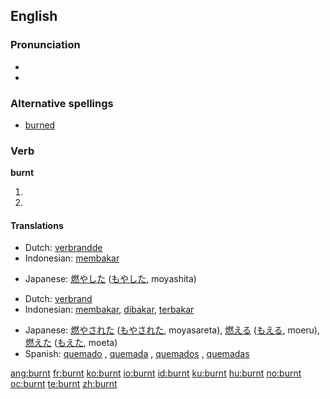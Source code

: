 ==English==

===Pronunciation===
* {{IPA|/'bʌrnt/}}
* {{audio|en-us-burnt.ogg|Audio (US)}}

===Alternative spellings===
* [[burned]]

===Verb===
'''burnt'''

# {{simple past of|[[burn]]}}
# {{past participle of|[[burn]]}}

====Translations====
{{trans-top|simple past of to burn}}
* Dutch: [[verbrandde]]
* Indonesian: [[bakar|membakar]]
{{trans-mid}}
* Japanese: [[燃やした]] ([[もやした]], moyashita)
{{trans-bottom}}

{{trans-top|past participle of to burn}}
* Dutch: [[verbrand]]
* Indonesian: [[bakar|membakar]], [[bakar|dibakar]], [[bakar|terbakar]]
{{trans-mid}}
* Japanese: [[燃やされた]] ([[もやされた]], moyasareta),  [[燃える]] ([[もえる]], moeru),  [[燃えた]] ([[もえた]], moeta)
* Spanish: [[quemado]] {{m|s}}, [[quemada]] {{f|s}}, [[quemados]] {{m|p}}, [[quemadas]] {{f|p}}
{{trans-bottom}}

[[ang:burnt]]
[[fr:burnt]]
[[ko:burnt]]
[[io:burnt]]
[[id:burnt]]
[[ku:burnt]]
[[hu:burnt]]
[[no:burnt]]
[[oc:burnt]]
[[te:burnt]]
[[zh:burnt]]